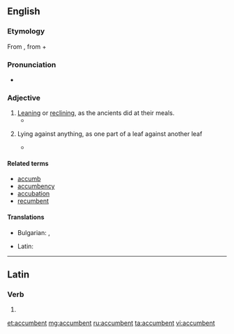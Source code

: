 ==English==

===Etymology===
From {{etyl|la|en}} {{m|la|accumbō||recline}}, from {{term|ad||to|lang=la}} + {{m|la|cumbō||recline}}

===Pronunciation===
*{{a|US}} {{IPA|/ə.ˈkʌm.bənt/|lang=en}}

===Adjective===
{{en-adj}}

# [[leaning|Leaning]] or [[reclining]], as the ancients did at their meals.
#* {{quote-book|title=Giammaria Mosca called Padovano: a Renaissance sculptor in Italy and Poland|page=136|author=Anne Markham Schulz|year=1998|isbn=9780271016740|url=http://books.google.com/books?id=vSA5ec5eBGUC|passage=Together his '''accumbent''' pose and closed eyes denoted sleep, as an alternative to death, which the stiff, recumbent pose of previous effigies had embodied.}}
# {{context|botany|lang=en}} Lying against anything, as one part of a leaf against another leaf
#* {{quote-book|title=British phænogamous botany|volume=5|author=William Baxter|year=1840|url=http://books.google.com/books?id=hxUAAAAAQAAJ|passage=Distinguished from other genera, with '''accumbent''' cotyledons, in the same class and order, by the entire, nearly equal ''petals''; and the dehiscent, nearly entirely ''pouch'', of 2, 1- or many-seeded cells, a broad dissepiment (septum), and nearly flat valves.}}

====Related terms====
* [[accumb]]
* [[accumbency]]
* [[accubation]]
* [[recumbent]]

====Translations====
{{trans-top|leaning or reclining}}
* Bulgarian: {{t+|bg|легнал}}, {{t+|bg|лежащ}}
{{trans-mid}}
* Latin: {{t|la|accumbens}}
{{trans-bottom}}

----

==Latin==

===Verb===
{{la-verb-form|accumbent}}

# {{inflection of|accumbō||3|p|futr|actv|indc|lang=la}}

[[et:accumbent]]
[[mg:accumbent]]
[[ru:accumbent]]
[[ta:accumbent]]
[[vi:accumbent]]